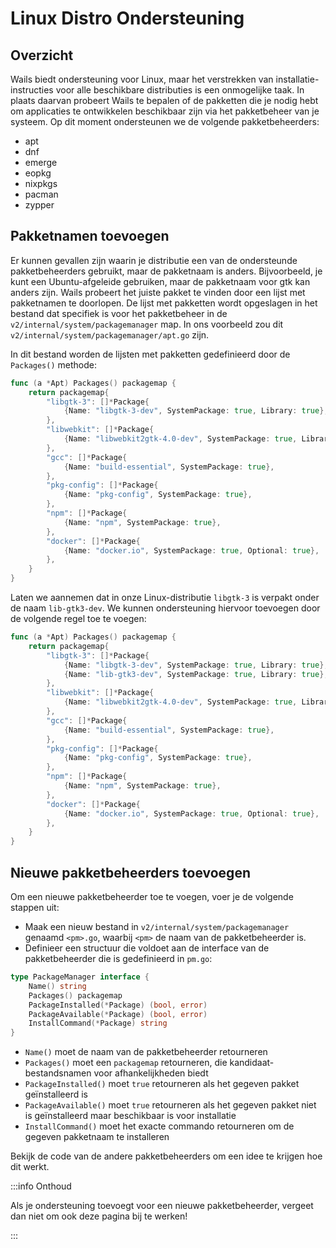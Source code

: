 # Linux Distro Ondersteuning

## Overzicht

Wails biedt ondersteuning voor Linux, maar het verstrekken van installatie-instructies voor alle beschikbare distributies is een onmogelijke taak.
In plaats daarvan probeert Wails te bepalen of de pakketten die je nodig hebt om applicaties te ontwikkelen beschikbaar zijn via het pakketbeheer van je systeem.
Op dit moment ondersteunen we de volgende pakketbeheerders:

- apt
- dnf
- emerge
- eopkg
- nixpkgs
- pacman
- zypper

## Pakketnamen toevoegen

Er kunnen gevallen zijn waarin je distributie een van de ondersteunde pakketbeheerders gebruikt, maar de pakketnaam is anders.
Bijvoorbeeld, je kunt een Ubuntu-afgeleide gebruiken, maar de pakketnaam voor gtk kan anders zijn. Wails probeert het juiste pakket te vinden door een lijst met pakketnamen te doorlopen.
De lijst met pakketten wordt opgeslagen in het bestand dat specifiek is voor het pakketbeheer in de `v2/internal/system/packagemanager` map.
In ons voorbeeld zou dit `v2/internal/system/packagemanager/apt.go` zijn.

In dit bestand worden de lijsten met pakketten gedefinieerd door de `Packages()` methode:

```go
func (a *Apt) Packages() packagemap {
	return packagemap{
		"libgtk-3": []*Package{
			{Name: "libgtk-3-dev", SystemPackage: true, Library: true},
		},
		"libwebkit": []*Package{
			{Name: "libwebkit2gtk-4.0-dev", SystemPackage: true, Library: true},
		},
		"gcc": []*Package{
			{Name: "build-essential", SystemPackage: true},
		},
		"pkg-config": []*Package{
			{Name: "pkg-config", SystemPackage: true},
		},
		"npm": []*Package{
			{Name: "npm", SystemPackage: true},
		},
		"docker": []*Package{
			{Name: "docker.io", SystemPackage: true, Optional: true},
		},
	}
}
```

Laten we aannemen dat in onze Linux-distributie `libgtk-3` is verpakt onder de naam `lib-gtk3-dev`.
We kunnen ondersteuning hiervoor toevoegen door de volgende regel toe te voegen:

```go {5}
func (a *Apt) Packages() packagemap {
	return packagemap{
		"libgtk-3": []*Package{
			{Name: "libgtk-3-dev", SystemPackage: true, Library: true},
			{Name: "lib-gtk3-dev", SystemPackage: true, Library: true},
		},
		"libwebkit": []*Package{
			{Name: "libwebkit2gtk-4.0-dev", SystemPackage: true, Library: true},
		},
		"gcc": []*Package{
			{Name: "build-essential", SystemPackage: true},
		},
		"pkg-config": []*Package{
			{Name: "pkg-config", SystemPackage: true},
		},
		"npm": []*Package{
			{Name: "npm", SystemPackage: true},
		},
		"docker": []*Package{
			{Name: "docker.io", SystemPackage: true, Optional: true},
		},
	}
}
```

## Nieuwe pakketbeheerders toevoegen

Om een nieuwe pakketbeheerder toe te voegen, voer je de volgende stappen uit:

- Maak een nieuw bestand in `v2/internal/system/packagemanager` genaamd `<pm>.go`, waarbij `<pm>` de naam van de pakketbeheerder is.
- Definieer een structuur die voldoet aan de interface van de pakketbeheerder die is gedefinieerd in `pm.go`:

```go
type PackageManager interface {
	Name() string
	Packages() packagemap
	PackageInstalled(*Package) (bool, error)
	PackageAvailable(*Package) (bool, error)
	InstallCommand(*Package) string
}
```

- `Name()` moet de naam van de pakketbeheerder retourneren
- `Packages()` moet een `packagemap` retourneren, die kandidaat-bestandsnamen voor afhankelijkheden biedt
- `PackageInstalled()` moet `true` retourneren als het gegeven pakket geïnstalleerd is
- `PackageAvailable()` moet `true` retourneren als het gegeven pakket niet is geïnstalleerd maar beschikbaar is voor installatie
- `InstallCommand()` moet het exacte commando retourneren om de gegeven pakketnaam te installeren

Bekijk de code van de andere pakketbeheerders om een idee te krijgen hoe dit werkt.

:::info Onthoud

Als je ondersteuning toevoegt voor een nieuwe pakketbeheerder, vergeet dan niet om ook deze pagina bij te werken!

:::